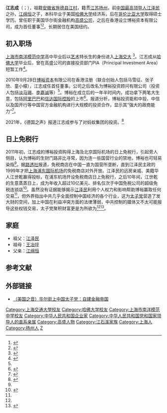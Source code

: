 {{Infobox person
| 姓名 = 江志成
| 出生日期 = {{Birth date and age|1986|1|22}}
| 出生地 = {{PRC}}[[上海市|上海市]]<ref>{{Cite web |url=https://books.google.com/books?id=irIPBAAAQBAJ&pg=PT17&lpg=PT17&dq=%E6%B1%9F%E5%BF%97%E6%88%90%E5%87%BA%E7%94%9F%E5%9C%A8%E4%B8%8A%E6%B5%B7&source=bl&ots=IfJHmELOqK&sig=ACfU3U1Gmtpu_bdREUgvi5022BIaMWKN0g&hl=zh-CN&sa=X&ved=2ahUKEwjz_rjW5c_gAhWuyosBHbY1AkIQ6AEwBXoECAkQAQ#v=onepage&q=%E6%B1%9F%E5%BF%97%E6%88%90%E5%87%BA%E7%94%9F%E5%9C%A8%E4%B8%8A%E6%B5%B7&f=falsehttps://books.google.com/books?id=irIPBAAAQBAJ&pg=PT17&lpg=PT17&dq=%E6%B1%9F%E5%BF%97%E6%88%90%E5%87%BA%E7%94%9F%E5%9C%A8%E4%B8%8A%E6%B5%B7&source=bl&ots=IfJHmELOqK&sig=ACfU3U1Gmtpu_bdREUgvi5022BIaMWKN0g&hl=zh-CN&sa=X&ved=2ahUKEwjz_rjW5c_gAhWuyosBHbY1AkIQ6AEwBXoECAkQAQ |title=《匯報》第3輯: 太子黨中國搶錢 |access-date=2019-02-22 |archive-date=2019-06-10 |archive-url=https://web.archive.org/web/20190610005655/https://books.google.com/books?id=irIPBAAAQBAJ&pg=PT17&lpg=PT17&dq=%E6%B1%9F%E5%BF%97%E6%88%90%E5%87%BA%E7%94%9F%E5%9C%A8%E4%B8%8A%E6%B5%B7&source=bl&ots=IfJHmELOqK&sig=ACfU3U1Gmtpu_bdREUgvi5022BIaMWKN0g&hl=zh-CN&sa=X&ved=2ahUKEwjz_rjW5c_gAhWuyosBHbY1AkIQ6AEwBXoECAkQAQ#v=onepage&q=%E6%B1%9F%E5%BF%97%E6%88%90%E5%87%BA%E7%94%9F%E5%9C%A8%E4%B8%8A%E6%B5%B7&f=falsehttps://books.google.com/books?id=irIPBAAAQBAJ&pg=PT17&lpg=PT17&dq=%E6%B1%9F%E5%BF%97%E6%88%90%E5%87%BA%E7%94%9F%E5%9C%A8%E4%B8%8A%E6%B5%B7&source=bl&ots=IfJHmELOqK&sig=ACfU3U1Gmtpu_bdREUgvi5022BIaMWKN0g&hl=zh-CN&sa=X&ved=2ahUKEwjz_rjW5c_gAhWuyosBHbY1AkIQ6AEwBXoECAkQAQ |dead-url=no }}</ref>
| 国籍 = {{PRC}}
| 籍贯 = [[江苏省|江苏省]][[扬州市|扬州市]]
| 教育程度 = 大学
| 母校 = [[哈佛大学|哈佛大学]]<br>[[哥伦比亚大学|哥伦比亚大学]]
| 职业 = 商人
| 配偶 = 
| 子女 = 一子
| 政党 = 
| 宗教信仰 = 
| 知名原因 = 
}}
'''江志成'''（{{lang-en|'''Alvin Jiang'''}}；{{bd|1986年|1月22日|catIdx=J江}}），祖籍[[安徽省|安徽省]][[旌德县|旌德县]][[江村_(安徽)|江村]]，籍贯[[扬州|江苏扬州]]，前[[中華人民共和國最高領導人|中国最高领导人]][[江泽民|江泽民]]之孙，[[江绵恒|江绵恒]]之子，本科毕业于美国[[哈佛大学|哈佛大学]]经济系，后在[[哥伦比亚大学|哥伦比亚大学]]取得硕士学历。曾任职于美国华尔街金融机构[[高盛公司|高盛公司]]，之后在香港设立博裕资本有限公司，成为首任董事<ref name="dwjsm">{{cite web|url=http://china.dwnews.com/news/2013-07-08/59262013.html|title=江泽民长孙之博裕投资募集15亿美元引关注|publisher=多维新闻|date=2013-07-08|access-date=2014-04-24|archive-url=https://web.archive.org/web/20131224190857/http://china.dwnews.com/news/2013-07-08/59262013.html|archive-date=2013-12-24|dead-url=yes}}</ref><ref>{{cite news|language=zh|title=“阿里巴巴上市背后的“红二代”赢家|url=http://cn.nytimes.com/business/20140721/c21alibaba/|publisher=纽约时报中文网|date=2014-07-21|accessdate=2014-07-22|archive-date=2014-07-23|archive-url=https://web.archive.org/web/20140723072612/http://cn.nytimes.com/business/20140721/c21alibaba/|dead-url=no}}</ref>。长期居住在美国纽约。

==初入职场==
[[上海市南洋模范中学|上海市南洋模范中学]]高中毕业后以[[艺术|艺术]]特长生的身份进入[[上海交大|上海交大]] <ref>{{Cite web|title=江泽民长子江绵恒卸任中科院职务|url=https://www.bbc.com/zhongwen/simp/china/2015/01/150108_jiang_zemin_son_shanghai|access-date=2021-07-20|date=2015-01-08|work=BBC News 中文|language=zh-hans|archive-date=2021-07-20|archive-url=https://web.archive.org/web/20210720223705/https://www.bbc.com/zhongwen/simp/china/2015/01/150108_jiang_zemin_son_shanghai|dead-url=no}}</ref>。江志成从[[哈佛大学|哈佛大学]]毕业后，曾在高盛公司的直接投资部门PIA（Principal Investment Area）短暂工作<ref>{{Cite web|title=「江志成」博裕资本合作人_简介_项目_联系方式_创业故事_新闻-投融界|url=https://m.trjcn.com/investor/detail_8970.html|access-date=2021-07-20|work=m.trjcn.com|archive-date=2021-07-20|archive-url=https://web.archive.org/web/20210720223706/https://m.trjcn.com/investor/detail_8970.html|dead-url=no}}</ref>。

2010年9月28日[[博裕资本|博裕资本]]有限公司在香港注册（联合创始人包括马雪征、张子欣、童小幪），江志成任首任董事。公司之后改名为博裕投资顾问有限公司（投资人包括[[淡马锡控股|淡马锡]]、[[李嘉诚|李嘉诚]]等）<ref name="dwjsm" />。博裕在成立后的一年半时间内，成功拿下两笔大生意，包括[[阿里巴巴|阿里巴巴]]和[[信达国际控股|信达国际控股]]的上市<ref name="rfijsb">{{cite web|url=http://www.chinese.rfi.fr/%E4%B8%AD%E5%9B%BD/20140411-%E5%A4%96%E5%AA%92%E6%8C%87%E6%B1%9F%E6%B3%BD%E6%B0%9128%E5%B2%81%E5%AD%99%E7%94%9F%E8%B4%A2%E6%9C%89%E9%81%93%E6%9D%8E%E5%98%89%E8%AF%9A%E4%B9%9F%E5%85%A5%E8%82%A1|title=外媒指江泽民28岁孙生财有道李嘉诚也入股|publisher=法国国际广播电台|date=2014年4月11日|access-date=2014年4月24日|archive-date=2014年12月30日|archive-url=https://web.archive.org/web/20141230172230/http://www.chinese.rfi.fr/%E4%B8%AD%E5%9B%BD/20140411-%E5%A4%96%E5%AA%92%E6%8C%87%E6%B1%9F%E6%B3%BD%E6%B0%9128%E5%B2%81%E5%AD%99%E7%94%9F%E8%B4%A2%E6%9C%89%E9%81%93%E6%9D%8E%E5%98%89%E8%AF%9A%E4%B9%9F%E5%85%A5%E8%82%A1|dead-url=no}}</ref>。报道分析，博裕投资能和中投、中信以及国开行等中国官方金融机构进行大规模的投资合作，显示其“强大的政商能力”<ref name="rfajbc">{{cite web|title=江泽民孙江志成公司募集十五亿美元惹关注|url=http://www.rfa.org/mandarin/yataibaodao/jingmao/xql-07082013145149.html|date=2013-07-08|publisher=自由亚洲电台|access-date=2014-04-24|archive-date=2019-03-31|archive-url=https://web.archive.org/web/20190331104133/https://www.rfa.org/mandarin/yataibaodao/jingmao/xql-07082013145149.html|dead-url=no}}</ref>。

2021年，《德国之声》报道江志成参与了对蚂蚁集团的投资。<ref>{{cite news |title=蚂蚁IPO遭停内幕：对习近平造成潜在挑战的政商权贵们 |url=https://www.dw.com/zh/%E8%9A%82%E8%9A%81ipo%E9%81%AD%E5%81%9C%E5%86%85%E5%B9%95%E5%AF%B9%E4%B9%A0%E8%BF%91%E5%B9%B3%E9%80%A0%E6%88%90%E6%BD%9C%E5%9C%A8%E6%8C%91%E6%88%98%E7%9A%84%E6%94%BF%E5%95%86%E6%9D%83%E8%B4%B5%E4%BB%AC/a-56594392 |accessdate=2021-02-18 |work=德国之声 |date=2021-02-17 |archive-date=2021-02-20 |archive-url=https://web.archive.org/web/20210220105451/https://www.dw.com/zh/%E8%9A%82%E8%9A%81ipo%E9%81%AD%E5%81%9C%E5%86%85%E5%B9%95%E5%AF%B9%E4%B9%A0%E8%BF%91%E5%B9%B3%E9%80%A0%E6%88%90%E6%BD%9C%E5%9C%A8%E6%8C%91%E6%88%98%E7%9A%84%E6%94%BF%E5%95%86%E6%9D%83%E8%B4%B5%E4%BB%AC/a-56594392 |dead-url=no }}</ref>

==日上免税行==
2011年初，江志成的博裕投资购得上海及北京国际机场的日上免税行，引起旁人侧目，认为博裕的生财门路非比寻常，因为连一些国营行业的禁地，博裕也可轻易染指<ref name="rfijsb"/>。据[[路透社|路透社]]报道，免税商店在中国一直为国营所垄断，直到江泽民主政的1999年才把[[上海浦东国际机场|上海浦东国际机场]]的免税商店对外开放。江泽民的远房亲戚、美籍华人江世乾赢得投标，在浦东机场开设免税商店日上免税行，之后10年间，江世乾的生意蒸蒸日上，成为年收入超过10亿美元、排名仅次于中国免税公司的超级免税连锁店<ref name="mgzyjsb">{{cite web|title=路透社披露江泽民孙子如何在中国牟利|url=http://www.voachinese.com/content/china-jiangzemin-grandson-20140410/1890592.html|date=4.10.2014|publisher=美国之音|access-date=2014-04-24|archive-date=2016-03-05|archive-url=https://web.archive.org/web/20160305001309/http://www.voachinese.com/content/china-jiangzemin-grandson-20140410/1890592.html|dead-url=no}}</ref>。虽然没有证据能够揭示[[江泽民|江泽民]]利用个人权力和影响帮助博裕赢取任何交易<ref name="mgzyjsb"/>，但外界指出中共几乎全面控制中国经济的各个行业，这为[[太子党|太子党]]营造了发大财的空间，加上中国在利益冲突方面的法律薄弱，中共控制的媒体又不太可能报导这些权钱交易，太子党聚积财富更是为所欲为<ref name="rfijsb"/><ref>{{cite web |url=http://www.rfa.org/mandarin/yataibaodao/zhengzhi/jz-04112014151904.html |language= |title=海外媒体又爆猛料：江泽民孙子操控中国私募基金内幕 |publisher=自由亚洲电台 |date=2014-04-11 |accessdate= |archive-date=2019-07-18 |archive-url=https://web.archive.org/web/20190718082238/https://www.rfa.org/mandarin/yataibaodao/zhengzhi/jz-04112014151904.html/ |dead-url=no }}</ref>。

== 家庭 ==
*祖父：[[江泽民|江泽民]]
*祖母：[[王冶坪|王冶坪]]
*父亲：[[江绵恒|江绵恒]]

==参考文献==
{{Reflist}}
{{VOA}}

{{江泽民家系}}

==外部链接==
*[http://www.voachinese.com/content/wall-street-hiring-chinese-princelings-20130828/1739009.html （美国之音）华尔街上中国太子党：自建金融帝国 ] {{Wayback|url=http://www.voachinese.com/content/wall-street-hiring-chinese-princelings-20130828/1739009.html |date=20160305002609 }}

{{DEFAULTSORT:J江}}
[[Category:上海交通大學校友|Category:上海交通大學校友]]
[[Category:哈佛大学校友|Category:哈佛大学校友]]
[[Category:上海市南洋模范中学校友|Category:上海市南洋模范中学校友]]
[[Category:中华人民共和国企业家|Category:中华人民共和国企业家]]
[[Category:中华人民共和国党和国家领导人的直系亲属|Category:中华人民共和国党和国家领导人的直系亲属]]
[[Category:高盛人物|Category:高盛人物]]
[[Category:江石溪家族|Category:江石溪家族]]
[[Category:上海人|Category:上海人]]
[[Category:扬州人|Category:扬州人]]
[[Category:江姓|Z]]